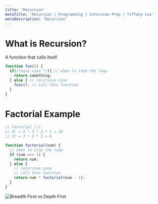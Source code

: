 ```yaml
---
title: 'Recursion'
metaTitle: 'Recursion | Programming | Interview Prep | Tiffany Lea'
metaDescription: 'Recursion'
---
```


# What is Recursion?

A function that calls itself.

```javascript
function func() {
  if(/*base case */){ // when to stop the loop
    return something;
  } else { // recursive case
    func(); // call this function
  }
}
```

# Factorial Example

```javascript
// Factorial (!)
// 4! = 4 * 3 * 2 * 1 = 24
// 3! = 3 * 2 * 1 = 6

function factorial(num) {
  // when to stop the loop
  if (num === 1) {
    return num;
  } else {
    // recursive case
    // call this function
    return num * factorial(num - 1);
  }
}
```

<img src="/files/images/recursion-call-stack.gif" alt="Breadth First vs Depth First" />
